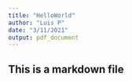 ```yaml
---
title: "HelloWorld"
author: "Luis P"
date: "3/11/2021"
output: pdf_document
---
```

## This is a markdown file